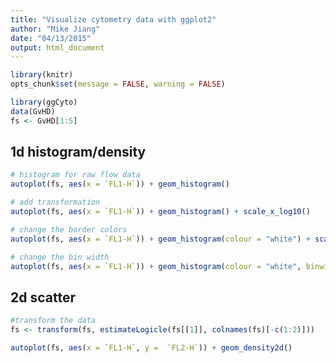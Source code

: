 ```yaml
---
title: "Visualize cytometry data with ggplot2"
author: "Mike Jiang"
date: "04/13/2015"
output: html_document
---
```


```r
library(knitr)
opts_chunk$set(message = FALSE, warning = FALSE)
```


```r
library(ggCyto)
data(GvHD)
fs <- GvHD[1:5]


```

## 1d histogram/density
```r
# histogram for raw flow data
autoplot(fs, aes(x = `FL1-H`)) + geom_histogram()

# add transformation
autoplot(fs, aes(x = `FL1-H`)) + geom_histogram() + scale_x_log10()

# change the border colors 
autoplot(fs, aes(x = `FL1-H`)) + geom_histogram(colour = "white") + scale_x_log10()

# change the bin width
autoplot(fs, aes(x = `FL1-H`)) + geom_histogram(colour = "white", binwidth = 5/100) + scale_x_log10()
```

## 2d scatter
```r
#transform the data
fs <- transform(fs, estimateLogicle(fs[[1]], colnames(fs)[-c(1:2)]))

autoplot(fs, aes(x = `FL1-H`, y =  `FL2-H`)) + geom_density2d()

```

